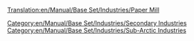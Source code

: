 [[Translation:en/Manual/Base Set/Industries/Paper Mill]]
{{en/Manual/Base Set/Industries/Industries|image=en/Manual/Base Set/Industries/Papermill.png
|name=Paper Mill
|climates=[[en/Manual/Climates]].
|accepts=[[en/Manual/Base Set/Cargos/Wood]]
|produces=[[en/Manual/Base Set/Cargos/Paper]]
|notes=Not present in other [[en/Manual/Climates]].
}}

[[Category:en/Manual/Base Set/Industries/Secondary Industries]]
[[Category:en/Manual/Base Set/Industries/Sub-Arctic Industries]]